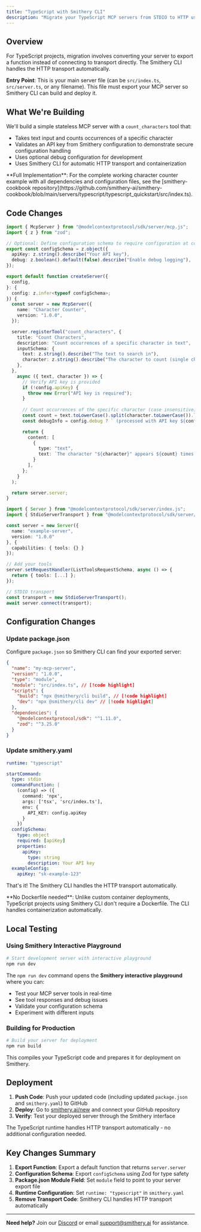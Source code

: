 ```yaml
---
title: "TypeScript with Smithery CLI"
description: "Migrate your TypeScript MCP servers from STDIO to HTTP using Smithery CLI"
---
```


## Overview

For TypeScript projects, migration involves converting your server to export a function instead of connecting to transport directly. The Smithery CLI handles the HTTP transport automatically.

**Entry Point**: This is your main server file (can be `src/index.ts`, `src/server.ts`, or any filename). This file must export your MCP server so Smithery CLI can build and deploy it.

## What We're Building

We'll build a simple stateless MCP server with a `count_characters` tool that:
- Takes text input and counts occurrences of a specific character
- Validates an API key from Smithery configuration to demonstrate secure configuration handling
- Uses optional debug configuration for development
- Uses Smithery CLI for automatic HTTP transport and containerization

<Note>
**Full Implementation**: For the complete working character counter example with all dependencies and configuration files, see the [smithery-cookbook repository](https://github.com/smithery-ai/smithery-cookbook/blob/main/servers/typescript/typescript_quickstart/src/index.ts).
</Note>

## Code Changes

<CodeGroup>

```typescript After (HTTP)
import { McpServer } from "@modelcontextprotocol/sdk/server/mcp.js";
import { z } from "zod";

// Optional: Define configuration schema to require configuration at connection time
export const configSchema = z.object({
  apiKey: z.string().describe("Your API key"),
  debug: z.boolean().default(false).describe("Enable debug logging"),
});

export default function createServer({
  config,
}: {
  config: z.infer<typeof configSchema>;
}) {
  const server = new McpServer({
    name: "Character Counter",
    version: "1.0.0",
  });

  server.registerTool("count_characters", {
    title: "Count Characters",
    description: "Count occurrences of a specific character in text",
    inputSchema: {
      text: z.string().describe("The text to search in"),
      character: z.string().describe("The character to count (single character)"),
    },
  },
    async ({ text, character }) => {
      // Verify API key is provided
      if (!config.apiKey) {
        throw new Error("API key is required");
      }
      
      // Count occurrences of the specific character (case insensitive)
      const count = text.toLowerCase().split(character.toLowerCase()).length - 1;
      const debugInfo = config.debug ? ` (processed with API key ${config.apiKey.substring(0, 8)}...)` : "";

      return {
        content: [
          { 
            type: "text", 
            text: `The character "${character}" appears ${count} times in the text.${debugInfo}` 
          }
        ],
      };
    }
  );

  return server.server;
}
```

```typescript Before (STDIO)
import { Server } from "@modelcontextprotocol/sdk/server/index.js";
import { StdioServerTransport } from "@modelcontextprotocol/sdk/server/stdio.js";

const server = new Server({
  name: "example-server",
  version: "1.0.0"
}, {
  capabilities: { tools: {} }
});

// Add your tools
server.setRequestHandler(ListToolsRequestSchema, async () => {
  return { tools: [...] };
});

// STDIO transport
const transport = new StdioServerTransport();
await server.connect(transport);
```

</CodeGroup>

## Configuration Changes

### Update package.json

Configure `package.json` so Smithery CLI can find your exported server:

```json
{
  "name": "my-mcp-server",
  "version": "1.0.0",
  "type": "module",
  "module": "src/index.ts", // [!code highlight]
  "scripts": {
    "build": "npx @smithery/cli build", // [!code highlight]
    "dev": "npx @smithery/cli dev" // [!code highlight]
  },
  "dependencies": {
    "@modelcontextprotocol/sdk": "^1.11.0",
    "zod": "^3.25.0"
  }
}
```

### Update smithery.yaml

<CodeGroup>

```yaml After (HTTP)
runtime: "typescript"
```

```yaml Before (STDIO)
startCommand:
  type: stdio
  commandFunction: |
    (config) => ({
      command: 'npx',
      args: ['tsx', 'src/index.ts'],
      env: {
        API_KEY: config.apiKey
      }
    })
  configSchema:
    type: object
    required: [apiKey]
    properties:
      apiKey:
        type: string
        description: Your API key
  exampleConfig:
    apiKey: "sk-example-123"
```

</CodeGroup>

That's it! The Smithery CLI handles the HTTP transport automatically.

<Note>
**No Dockerfile needed**: Unlike custom container deployments, TypeScript projects using Smithery CLI don't require a Dockerfile. The CLI handles containerization automatically.
</Note>

## Local Testing

### Using Smithery Interactive Playground

```bash
# Start development server with interactive playground
npm run dev
```

The `npm run dev` command opens the **Smithery interactive playground** where you can:
- Test your MCP server tools in real-time
- See tool responses and debug issues
- Validate your configuration schema
- Experiment with different inputs

### Building for Production

```bash
# Build your server for deployment
npm run build
```

This compiles your TypeScript code and prepares it for deployment on Smithery.

## Deployment

1. **Push Code**: Push your updated code (including updated `package.json` and `smithery.yaml`) to GitHub
2. **Deploy**: Go to [smithery.ai/new](https://smithery.ai/new) and connect your GitHub repository
3. **Verify**: Test your deployed server through the Smithery interface

The TypeScript runtime handles HTTP transport automatically - no additional configuration needed.

## Key Changes Summary

1. **Export Function**: Export a default function that returns `server.server`
2. **Configuration Schema**: Export `configSchema` using Zod for type safety
3. **Package.json Module Field**: Set `module` field to point to your server export file
4. **Runtime Configuration**: Set `runtime: "typescript"` in `smithery.yaml`
5. **Remove Transport Code**: Smithery CLI handles HTTP transport automatically

---

**Need help?** Join our [Discord](https://discord.gg/Afd38S5p9A) or email [support@smithery.ai](mailto:support@smithery.ai) for assistance.
